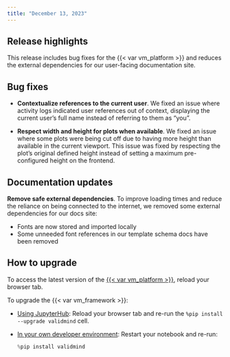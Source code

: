 ```yaml
---
title: "December 13, 2023"
---
```


## Release highlights

This release includes bug fixes for the {{< var vm_platform >}} and reduces the external dependencies for our user-facing documentation site. 

## Bug fixes 

<!---Makes author's name contextual to currently logged user by @gtagle in [#492](https://github.com/validmind/frontend/pull/492)--->
- **Contextualize references to the current user**. We fixed an issue where activity logs indicated user references out of context, displaying the current user's full name instead of referring to them as "you".

<!---Respect width/height when available by @cachafla in [#498](https://github.com/validmind/frontend/pull/498)--->
- **Respect width and height for plots when available**. We fixed an issue where some plots were being cut off due to having more height than available in the current viewport. This issue was fixed by respecting the plot's original defined height instead of setting a maximum pre-configured height on the frontend.

## Documentation updates

<!---Remove safe external dependencies by @nrichers in [#147](https://github.com/validmind/documentation/pull/147)--->
**Remove safe external dependencies**. To improve loading times and reduce the reliance on being connected to the internet, we removed some external dependencies for our docs site:

- Fonts are now stored and imported locally
- Some unneeded font references in our template schema docs have been removed

## How to upgrade

To access the latest version of the [{{< var vm_platform >}}](http://app.prod.validmind.ai/), reload your browser tab.

To upgrade the {{< var vm_framework >}}:

- [Using JupyterHub](/get-started/developer/try-with-jupyterhub.qmd): Reload your browser tab and re-run the `%pip install --upgrade validmind` cell.

- [In your own developer environment](/developer/model-documentation/install-and-initialize-developer-framework.qmd): Restart your notebook and re-run:
    
    ```python
    %pip install validmind
    ```